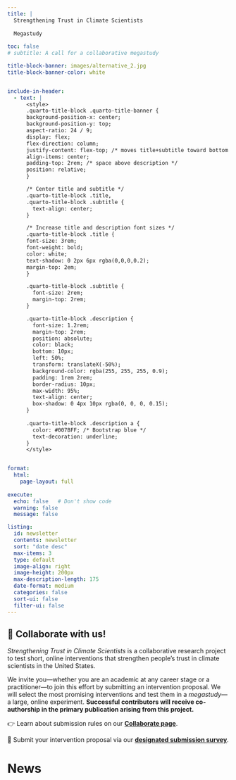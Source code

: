 ```yaml
---
title: | 
  Strengthening Trust in Climate Scientists 
  
  Megastudy
  
toc: false
# subtitle: A call for a collaborative megastudy

title-block-banner: images/alternative_2.jpg
title-block-banner-color: white


include-in-header:
  - text: |
      <style>
      .quarto-title-block .quarto-title-banner {
      background-position-x: center;
      background-position-y: top;
      aspect-ratio: 24 / 9; 
      display: flex;
      flex-direction: column;
      justify-content: flex-top; /* moves title+subtitle toward bottom */
      align-items: center;
      padding-top: 2rem; /* space above description */
      position: relative;
      }

      /* Center title and subtitle */
      .quarto-title-block .title,
      .quarto-title-block .subtitle {
        text-align: center;
      }

      /* Increase title and description font sizes */
      .quarto-title-block .title {
      font-size: 3rem;
      font-weight: bold;
      color: white;
      text-shadow: 0 2px 6px rgba(0,0,0,0.2);
      margin-top: 2em;
      }

      .quarto-title-block .subtitle {
        font-size: 2rem;
        margin-top: 2rem;
      }

      .quarto-title-block .description {
        font-size: 1.2rem;
        margin-top: 2rem;
        position: absolute;
        color: black;
        bottom: 10px;
        left: 50%;
        transform: translateX(-50%);
        background-color: rgba(255, 255, 255, 0.9);
        padding: 1rem 2rem;
        border-radius: 10px;
        max-width: 95%;
        text-align: center;
        box-shadow: 0 4px 10px rgba(0, 0, 0, 0.15);
      }
      
      .quarto-title-block .description a {
        color: #007BFF; /* Bootstrap blue */
        text-decoration: underline;
      }
      </style>


format:
  html:
    page-layout: full
    
execute:
  echo: false   # Don't show code
  warning: false
  message: false

listing:
  id: newsletter
  contents: newsletter
  sort: "date desc"
  max-items: 3
  type: default
  image-align: right
  image-height: 200px
  max-description-length: 175
  date-format: medium
  categories: false
  sort-ui: false
  filter-ui: false
---
```


  
<div class="home-text">

# 🤝 **Collaborate with us!**

*Strengthening Trust in Climate Scientists* is a collaborative research project to test short, online interventions that strengthen people's trust in climate scientists in the United States.  

We invite you—whether you are an academic at any career stage or a practitioner—to join this effort by submitting an intervention proposal. We will select the most promising interventions and test them in a *megastudy*—a large, online experiment. **Successful contributors will receive co-authorship in the primary publication arising from this project.**

👉 Learn about submission rules on our [**Collaborate page**](call_for_collaborations.qmd).  

📝 Submit your intervention proposal via our [**designated submission survey**](https://stanforduniversity.qualtrics.com/jfe/form/SV_afM7nQCU4wucFTg).

</div>

# News

:::{#newsletter}
:::
